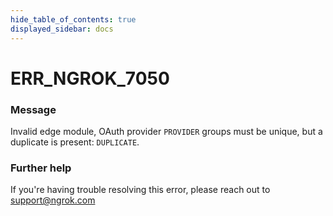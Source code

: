 ```yaml
---
hide_table_of_contents: true
displayed_sidebar: docs
---
```



# ERR_NGROK_7050

### Message

Invalid edge module, OAuth provider `PROVIDER` groups must be unique, but a duplicate is present: `DUPLICATE`.

<ErrorDetails error="err_ngrok_7050" />

### Further help

If you're having trouble resolving this error, please reach out to [support@ngrok.com](mailto:support@ngrok.com?subject=Help%20with%20ERR_NGROK_7050)
